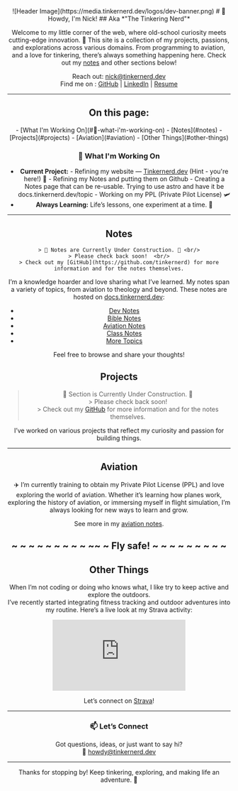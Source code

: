 


<Header/>

<HomepageLayout>
  ![Header Image](https://media.tinkernerd.dev/logos/dev-banner.png)
  # 👋 Howdy, I'm Nick!
  ## Aka *"The Tinkering Nerd"*  

  Welcome to my little corner of the web, where old-school curiosity meets cutting-edge innovation. 🚀 This site is a collection of my projects, passions, and explorations across various domains. From programming to aviation, and a love for tinkering, there’s always something happening here. Check out my [notes](#notes) and other sections below!

  Reach out: [nick@tinkernerd.dev](mailto:nick@tinkernerd.dev)  
  Find me on : [GitHub](https://github.com/tinkernerd) | [LinkedIn](https://www.linkedin.com/in/nicholasstull/) | [Resume](https://media.tinkernerd.dev/Stull_Nicholas-Resume.pdf)  

  ---

  ## On this page:
  <nav class='quick-links'>
		- [What I'm Working On](#🔭-what-i'm-working-on)
    - [Notes](#notes)
    - [Projects](#projects)
    - [Aviation](#aviation)
    - [Other Things](#other-things)
  </nav>


  ### 🔭 **What I'm Working On**
  - **Current Project:** 
		- Refining my website — [Tinkernerd.dev](https://tinkernerd.dev)  (Hint - you're here!) 🤠
		- Refining my Notes and putting them on Github
			- Creating a Notes page that can be re-usable. Trying to use astro and have it be docs.tinkernerd.dev/topic
		- Working on my PPL (Private Pilot License) 🛩️
  - **Always Learning:** Life’s lessons, one experiment at a time. 🌱  

  ---


  ## Notes
	> 🚧 Notes are Currently Under Construction. 🚧 <br/>
	> Please check back soon!  <br/>
	> Check out my [GitHub](https://github.com/tinkernerd) for more information and for the notes themselves.
	
  I’m a knowledge hoarder and love sharing what I’ve learned. My notes span a variety of topics, from aviation to theology and beyond. These notes are hosted on [docs.tinkernerd.dev](https://docs.tinkernerd.dev):

  - [Dev Notes](https://docs.tinkernerd.dev/dev)
  - [Bible Notes](https://docs.tinkernerd.dev/bible)
  - [Aviation Notes](https://docs.tinkernerd.dev/aviation)
  - [Class Notes](https://docs.tinkernerd.dev/class-notes)
  - [More Topics](https://docs.tinkernerd.dev/more-topics)

  Feel free to browse and share your thoughts!

  ## Projects
  > 🚧 Section is Currently Under Construction. 🚧 <br/>
	> Please check back soon!  <br/>
	> Check out my [GitHub](https://github.com/tinkernerd) for more information and for the notes themselves.

  I’ve worked on various projects that reflect my curiosity and passion for building things.

<ProjectList client:load />



---

  ## Aviation

  ✈️ I’m currently training to obtain my Private Pilot License (PPL) and love exploring the world of aviation. Whether it’s learning how planes work, exploring the history of aviation, or immersing myself in flight simulation, I’m always looking for new ways to learn and grow.

  See more in my [aviation notes](https://docs.tinkernerd.dev/aviation).

~ ~ ~ ~ ~ ~ ~ ~ ~ ~~ ~   Fly safe!   ~ ~ ~ ~ ~ ~ ~ ~ ~ 
---

  ## Other Things

  When I’m not coding or doing who knows what, I like try to keep active and explore the outdoors. 
	<br/> I’ve recently started integrating fitness tracking and outdoor adventures into my routine. Here’s a live look at my Strava activity:

  <iframe height='160' width='300' frameborder='0' allowtransparency='true' scrolling='no' src='https://www.strava.com/athletes/72133560/activity-summary/94e75d2f8f109991f80ee7db2958cd4956d61795'></iframe>

  Let’s connect on [Strava](https://www.strava.com/athletes/72133560)!

  ---

  ### 📫 **Let’s Connect**
  Got questions, ideas, or just want to say hi?  
  📧 [howdy@tinkernerd.dev](mailto:howdy@tinkernerd.dev)  

  ---

  Thanks for stopping by! Keep tinkering, exploring, and making life an adventure. 🌟

</HomepageLayout>

